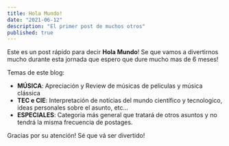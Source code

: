 ```yaml
---
title: Hola Mundo!
date: "2021-06-12"
description: "El primer post de muchos otros"
published: true
---
```


Este es un post rápido para decir **Hola Mundo**! Se que vamos a divertirnos mucho durante esta jornada que espero que dure mucho mas de 6 meses!

Temas de este blog:

- **MÚSICA**: Apreciación y Review de músicas de peliculas y música clássica
- **TEC e CIE**: Interpretación de notícias del mundo científico y tecnologico, ideas personales sobre el asunto, etc...
- **ESPECIALES**: Categoria más general que tratará de otros asuntos y no tendrá la misma frecuencia de postages.

Gracias por su atención! Sé que vá ser divertido!
